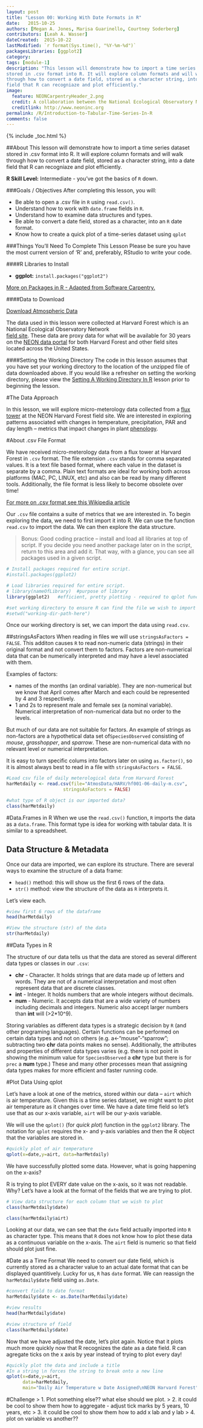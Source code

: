 ```yaml
---
layout: post
title: "Lesson 00: Working With Date Formats in R"
date:   2015-10-25
authors: [Megan A. Jones, Marisa Guarinello, Courtney Soderberg]
contributors: [Leah A. Wasser]
dateCreated:  2015-10-22
lastModified: `r format(Sys.time(), "%Y-%m-%d")`
packagesLibraries: [ggplot2]
category: 
tags: [module-1]
description: "This lesson will demonstrate how to import a time series dataset 
stored in .csv format into R. It will explore column formats and will walk
through how to convert a date field, stored as a character string, into a date 
field that R can recogniaze and plot efficiently."
image:
  feature: NEONCarpentryHeader_2.png
  credit: A collaboration between the National Ecological Observatory Network (NEON) and Data Carpentry
  creditlink: http://www.neoninc.org
permalink: /R/Introduction-to-Tabular-Time-Series-In-R
comments: false
---
```


{% include _toc.html %}

##About
This lesson will demonstrate how to import a time series dataset stored in .csv
format into R. It will explore column formats and will walk through how to 
convert a date field, stored as a character string, into a date field that R can
recogniaze and plot efficiently.

**R Skill Level:** Intermediate - you've got the basics of `R` down.

<div id="objectives" markdown="1">

###Goals / Objectives
After completing this lesson, you will:

  * Be able to open a .csv file in `R` using `read.csv()`.
  * Understand how to work with `date.frame` fields in `R`.
  * Understand how to examine data structures and types.
  * Be able to convert a date field, stored as a character, into an `R` date 
  format.
  * Know how to create a quick plot of a time-series dataset using `qplot` 

###Things You'll Need To Complete This Lesson
Please be sure you have the most current version of 'R' and, preferably,
RStudio to write your code.

####R Libraries to Install

* **ggplot:** `install.packages("ggplot2")`

 <a href="http://neondataskills.org/R/Packages-In-R/" target="_blank">
More on Packages in R - Adapted from Software Carpentry.</a>

####Data to Download

<a href="http://files.figshare.com/2437700/AtmosData.zip" class="btn btn-success">
Download Atmospheric Data</a>

The data used in this lesson were collected at Harvard Forest which is
an National Ecological Observatory Network  
<a href="http://www.neoninc.org/science-design/field-sites/harvard-forest" target="_blank">
field site</a>. These data are proxy data for what will be available for 30 years
on the [NEON data portal](http://data.neoninc.org/ "NEON data")
for both Harvard Forest and other field sites located across the United States.

####Setting the Working Directory
The code in this lesson assumes that you have set your working directory to the
location of the unzipped file of data downloaded above.  If you would like a 
refresher on setting the working directory, please view the <a href="XXX" target="_blank">Setting A Working Directory In R</a> lesson prior to beginning the lesson.  
</div>

#The Data Approach

In this lesson, we will explore micro-meterology data collected from a 
<a href="http://www.neoninc.org/science-design/collection-methods/flux-tower-measurements" target="_blank">flux
tower</a> at the NEON Harvard Forest field site. We are interested in exploring 
patterns associated with changes in temperature, precipitation, PAR and day 
length -- metrics that impact changes in plant <a href=" http://budburst.org/phenology_defined" target="_blank">phenology</a>. 


#About .csv File Format

We have received micro-meterology data from a flux tower at Harvard Forest in
`.csv` format.
The file extension `.csv` stands for comma separated values. It is a text file 
based format, where each value in the dataset is separate by a comma. Plain text 
formats are ideal for working both across platforms (MAC, PC, LINUX, etc) and 
also can be read by many different tools. Additionally, the file format is 
less likely to become obsolete over time!

<a href="https://en.wikipedia.org/wiki/Comma-separated_values" target="_blank"> For more on .csv format see this Wikipedia article</a>

Our `.csv` file contains a suite of metrics that we are interested in. To begin 
exploring  the data, we need to first import it into R. We can use the function 
`read.csv` to import the data. We can then explore the data structure.

> Bonus: Good coding practice -- install and load all libraries at top of script.
> If you decide you need another package later on in the script, return to this
> area and add it.  That way, with a glance, you can see all packages
> used in a given script. 

```r
# Install packages required for entire script.
#install.packages(ggplot2)

# Load libraries required for entire script. 
# library(nameOfLibrary)  #purpose of library
library(ggplot2)   #efficient, pretty plotting - required to qplot function

#set working directory to ensure R can find the file we wish to import
#setwd("working-dir-path-here")

```

Once our working directory is set, we can import the data using 
`read.csv`. 

##stringsAsFactors
When reading in files we will use `stringsAsFactors = FALSE`. This additon
causes `R` to read non-numeric data (strings) in their original format and not
convert them to factors.  Factors are non-numerical data that can be numerically 
interpreted and may have a level associated with them. 

Examples of factors:

* names of the months (an ordinal variable). They are non-numerical but we know 
that April comes after March and each could be represented by 4 and 3 
respectively.
* 1 and 2s to represent male and female sex (a nominal variable). Numerical
interpretation of non-numerical data but no order to the levels.  

But much of our data are not suitable for factors. An example of strings as
non-factors are a hypothetical data set of`SpeciesObserved` consisting of 
*mouse*, *grasshopper*, and *sparrow*. These are non-numerical data with no 
relevant level or numerical interpretation.  

It is easy to turn specific colums into factors later on using `as.factor()`,
so it is almost always best to read in a file with `stringsAsFactors = FALSE`.

```r

#Load csv file of daily meterological data from Harvard Forest
harMetdaily <- read.csv(file="AtmosData/HARV/hf001-06-daily-m.csv",
                     stringsAsFactors = FALSE)

#what type of R object is our imported data?
class(harMetdaily)

```

#Data.Frames in R
When we use the `read.csv()` function, `R` imports the data as a `data.frame`.
This format type is idea for working with tabular data. It is similar to a 
spreadsheet.

## Data Structure & Metadata
Once our data are imported, we can explore its structure. There are several ways to examine the structure of a data frame: 

* `head()` method: this will show us the first 6 rows of the data. 
* `str()` method: view the structure of the data as `R` interprets it.

Let's view each. 

```r

#view first 6 rows of the dataframe 
head(harMetdaily)

#View the structure (str) of the data 
str(harMetdaily)
```

##Data Types in R

The structure of our data tells us that the data are stored as several different
data types or classes in our `.csv`:

* **chr** - Character. It holds strings that are data made up of letters and
words.  They are not of a numerical interpretation and most often represent data
that are discrete classes.  
* **int** - Integer.  It holds numbers that are whole integers without decimals.
* **num** - Numeric.  It accepts data that are a wide variety of numbers 
including decimals and integers. Numeric also accept larger numbers than **int**
will (>2*10^9).

Storing variables as different data types is a strategic decision by `R` (and 
other programing languages).  Certain functions can be performed on certain data
types and not on others (e.g. a<-"mouse"-"sparrow"; subtracting two **chr** data
points makes no sense).  Additionally, the attributes and properties of
different data types varies (e.g. there is not point in showing the minimum
value for `SpeciesObserved` a **chr** type but there is for `prec` a **num**
type.) These and many other processes mean that assigning data types makes for
more efficient and faster running code. 

#Plot Data Using qplot

Let's have a look at one of the metrics, stored within our data -- `airt` which 
is air temperature. Given this is a time series dataset, we might want to plot
air temperature as it changes over time. We have a date time field so let's use
that as our x-axis variable, `airt` will be our y-axis variable.

We will use the `qplot()` (for *quick plot*) function in the `ggplot2` library.
The notation for `qplot` requires the x- and y-axis variables and then the R
object that the variables are stored in. 

```r
#quickly plot of air temperature
qplot(x=date,y=airt, data=harMetdaily)

```

We have successfully plotted some data. However, what is going happening on the 
x-axis?

R is trying to plot EVERY date value on the x-axis, so it was not readable. Why?
Let's have a look at the format of the fields that we are trying to plot.

```r
# View data structure for each column that we wish to plot
class(harMetdaily$date)

class(harMetdaily$airt)

```

Looking at our data, we can see that the `date` field actually imported into
`R` as character type. This means that `R` does not know how to plot these 
data as a continuous variable on the x-axis. The `airt` field is numeric so that
field should plot just fine.

#Date as a Time Format
We need to convert our date field, which is currently stored as a character 
value to an actual date format that can be displayed quantitively. Lucky for us, `R` has `date` format. We can reassign the `harMetdaily$date` field using `as.Date`.

```r

#convert field to date format
harMetdaily$date <- as.Date(harMetdaily$date)

#view results
head(harMetdaily$date)

#view structure of field
class(harMetdaily$date)

```

Now that we have adjusted the date, let's plot again. Notice that it plots
much more quickly now that R recognizes the date as a date field. R can agregate
ticks on the x axis by year instead of trying to plot every day!

```r
#quickly plot the data and include a title
#In a string \n forces the string to break onto a new line
qplot(x=date,y=airt, 
      data=harMetdaily,
      main="Daily Air Temperature w Date Assigned\nNEON Harvard Forest")  

```


#Challenge
> 1. Plot something else?? what else should we plot.
> 2. it could be cool to show them how to aggregate - adjust tick marks by 5 years, 10 years, etc
> 3. it could be cool to show them how to add x lab and y lab
> 4. plot on variable vs another??

```r


```

